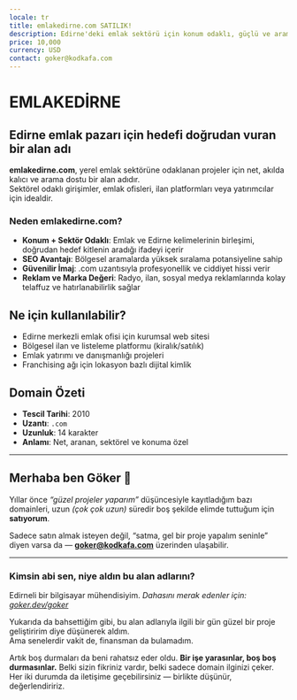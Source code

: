 ```yaml
---
locale: tr
title: emlakedirne.com SATILIK!
description: Edirne'deki emlak sektörü için konum odaklı, güçlü ve arama dostu alan adı SATILIK!
price: 10,000
currency: USD
contact: goker@kodkafa.com
---
```


# EMLAKEDİRNE

## Edirne emlak pazarı için hedefi doğrudan vuran bir alan adı

**emlakedirne.com**, yerel emlak sektörüne odaklanan projeler için net, akılda kalıcı ve arama dostu bir alan adıdır.  
Sektörel odaklı girişimler, emlak ofisleri, ilan platformları veya yatırımcılar için idealdir.

### Neden emlakedirne.com?

- **Konum + Sektör Odaklı**: Emlak ve Edirne kelimelerinin birleşimi, doğrudan hedef kitlenin aradığı ifadeyi içerir  
- **SEO Avantajı**: Bölgesel aramalarda yüksek sıralama potansiyeline sahip  
- **Güvenilir İmaj**: .com uzantısıyla profesyonellik ve ciddiyet hissi verir  
- **Reklam ve Marka Değeri**: Radyo, ilan, sosyal medya reklamlarında kolay telaffuz ve hatırlanabilirlik sağlar

## Ne için kullanılabilir?

- Edirne merkezli emlak ofisi için kurumsal web sitesi  
- Bölgesel ilan ve listeleme platformu (kiralık/satılık)  
- Emlak yatırımı ve danışmanlığı projeleri  
- Franchising ağı için lokasyon bazlı dijital kimlik

## Domain Özeti

- **Tescil Tarihi**: 2010  
- **Uzantı**: `.com`  
- **Uzunluk**: 14 karakter  
- **Anlamı**: Net, aranan, sektörel ve konuma özel

---

## Merhaba ben Göker 👋

Yıllar önce *“güzel projeler yaparım”* düşüncesiyle kayıtladığım bazı domainleri, uzun *(çok çok uzun)* süredir boş şekilde elimde tuttuğum için **satıyorum**.

Sadece satın almak isteyen değil, “satma, gel bir proje yapalım seninle” diyen varsa da — **[goker@kodkafa.com](mailto:goker@kodkafa.com)** üzerinden ulaşabilir.

---

### Kimsin abi sen, niye aldın bu alan adlarını?

Edirneli bir bilgisayar mühendisiyim. *Dahasını merak edenler için: [goker.dev/goker](https://goker.dev/goker)*

Yukarıda da bahsettiğim gibi, bu alan adlarıyla ilgili bir gün güzel bir proje geliştiririm diye düşünerek aldım.  
Ama senelerdir vakit de, finansman da bulamadım.  

Artık boş durmaları da beni rahatsız eder oldu.  **Bir işe yarasınlar, boş boş durmasınlar.**
Belki sizin fikriniz vardır, belki sadece domain ilginizi çeker. Her iki durumda da iletişime geçebilirsiniz — birlikte düşünür, değerlendiririz.
